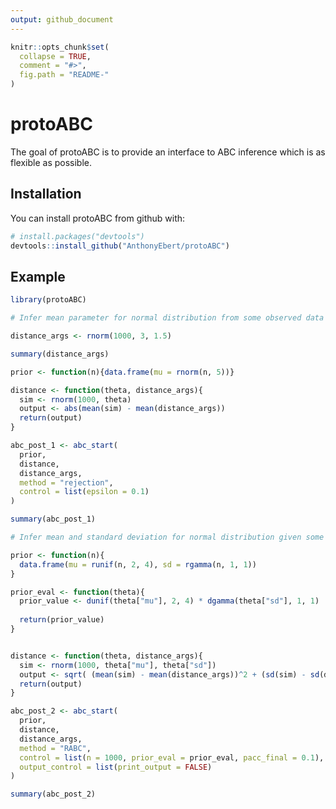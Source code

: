 ```yaml
---
output: github_document
---
```


<!-- README.md is generated from README.Rmd. Please edit that file -->

```r
knitr::opts_chunk$set(
  collapse = TRUE,
  comment = "#>",
  fig.path = "README-"
)
```

# protoABC

The goal of protoABC is to provide an interface to ABC inference which is as flexible as possible. 

## Installation

You can install protoABC from github with:

```r
# install.packages("devtools")
devtools::install_github("AnthonyEbert/protoABC")
```

## Example

```r

library(protoABC)

# Infer mean parameter for normal distribution from some observed data

distance_args <- rnorm(1000, 3, 1.5)

summary(distance_args)

prior <- function(n){data.frame(mu = rnorm(n, 5))}

distance <- function(theta, distance_args){
  sim <- rnorm(1000, theta)
  output <- abs(mean(sim) - mean(distance_args))
  return(output)
}

abc_post_1 <- abc_start(
  prior,
  distance,
  distance_args,
  method = "rejection",
  control = list(epsilon = 0.1)
)

summary(abc_post_1)
```


```r
# Infer mean and standard deviation for normal distribution given some observed data

prior <- function(n){
  data.frame(mu = runif(n, 2, 4), sd = rgamma(n, 1, 1))
}

prior_eval <- function(theta){
  prior_value <- dunif(theta["mu"], 2, 4) * dgamma(theta["sd"], 1, 1)
  
  return(prior_value)
}


distance <- function(theta, distance_args){
  sim <- rnorm(1000, theta["mu"], theta["sd"])
  output <- sqrt( (mean(sim) - mean(distance_args))^2 + (sd(sim) - sd(distance_args))^2)
  return(output)
}

abc_post_2 <- abc_start(
  prior,
  distance,
  distance_args,
  method = "RABC",
  control = list(n = 1000, prior_eval = prior_eval, pacc_final = 0.1), 
  output_control = list(print_output = FALSE)
)

summary(abc_post_2)
```




